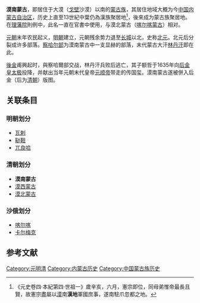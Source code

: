 {{distinguish|南蒙古}}
'''漠南蒙古'''，即居住于大漠（[[戈壁|戈壁]]沙漠）以南的[[蒙古族|蒙古族]]，其居住地域大概为今[[中国|中国]][[内蒙古自治区|内蒙古自治区]]，历史上直至13世紀中葉仍為漢族聚居地<ref>《元史卷四·本紀第四·世祖一》歲辛亥，六月，憲宗即位，同母弟惟帝最長且賢，故憲宗盡屬以[[戈壁|漠]]南'''漢地'''軍國庶事，遂南駐爪忽都之地。</ref>，後來成为蒙古族聚居地。在[[理藩院|理藩院]]則例中，此名一直在官書中使用，与漠北蒙古（[[喀尔喀蒙古|喀尔喀蒙古]]）相对。

[[元朝|元朝]]末年农民起义，[[明朝|明朝]]建立，元朝残余势力退至[[长城|长城]]以北，史称[[北元|北元]]。北元后分裂成许多部落。[[察哈尔部|察哈尔部]]为漠南蒙古中一支显赫的部落，末代蒙古大汗[[林丹汗|林丹汗]]即在此。

[[後金|後金]]甫興起时，與察哈爾部交战，林丹汗兵败后逃亡，其子额哲于1635年向[[后金|后金]][[皇太极|皇太极]]投降，并献出当年元朝末代皇帝[[元顺帝|元顺帝]]带走的传国玺。漠南蒙古遂被併入后金（后为[[清朝|清朝]]）版图。

==关联条目==

===明朝划分===
* [[瓦剌|瓦剌]]
* [[鞑靼_(蒙古)|鞑靼]]
* [[兀良哈|兀良哈]]

===清朝划分===
* '''漠南蒙古'''
* [[漠西蒙古|漠西蒙古]]
* [[漠北蒙古|漠北蒙古]]

===沙俄划分===
* [[喀尔喀|喀尔喀]]
* [[卡尔梅克|卡尔梅克]]

== 参考文献 ==
{{Reflist}}

[[Category:元明清|Category:元明清]]
[[Category:内蒙古历史|Category:内蒙古历史]]
[[Category:中国蒙古族历史|Category:中国蒙古族历史]]
